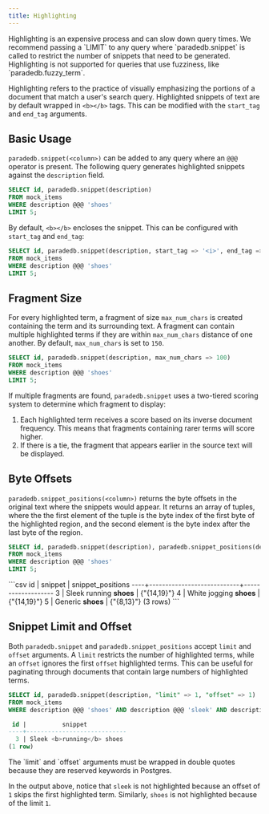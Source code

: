 ```yaml
---
title: Highlighting
---
```


<Note>
Highlighting is an expensive process and can slow down query times.
We recommend passing a `LIMIT` to any query where `paradedb.snippet` is called to restrict the
number of snippets that need to be generated.
</Note>

<Note>
Highlighting is not supported for queries that use fuzziness, like `paradedb.fuzzy_term`.
</Note>

Highlighting refers to the practice of visually emphasizing the portions of a document that match a user's
search query. Highlighted snippets of text are by default wrapped in `<b></b>` tags. This can
be modified with the `start_tag` and `end_tag` arguments.

## Basic Usage

`paradedb.snippet(<column>)` can be added to any query where an `@@@` operator is present.
The following query generates highlighted snippets against the `description` field.

```sql
SELECT id, paradedb.snippet(description)
FROM mock_items
WHERE description @@@ 'shoes'
LIMIT 5;
```

By default, `<b></b>` encloses the snippet. This can be configured with `start_tag` and `end_tag`:

```sql
SELECT id, paradedb.snippet(description, start_tag => '<i>', end_tag => '</i>')
FROM mock_items
WHERE description @@@ 'shoes'
LIMIT 5;
```

## Fragment Size

For every highlighted term, a fragment of size `max_num_chars` is created containing the term and its surrounding text. A fragment can contain
multiple highlighted terms if they are within `max_num_chars` distance of one another. By default, `max_num_chars` is set to `150`.

```sql
SELECT id, paradedb.snippet(description, max_num_chars => 100)
FROM mock_items
WHERE description @@@ 'shoes'
LIMIT 5;
```

If multiple fragments are found, `paradedb.snippet` uses a two-tiered scoring system to determine which fragment to display:

1. Each highlighted term receives a score based on its inverse document frequency. This means that fragments containing rarer terms will score higher.
2. If there is a tie, the fragment that appears earlier in the source text will be displayed.

## Byte Offsets

`paradedb.snippet_positions(<column>)` returns the byte offsets in the original text where the snippets would appear. It returns an array of
tuples, where the the first element of the tuple is the byte index of the first byte of the highlighted region, and the second element is the byte index after the last byte of the region.

```sql
SELECT id, paradedb.snippet(description), paradedb.snippet_positions(description)
FROM mock_items
WHERE description @@@ 'shoes'
LIMIT 5;
```

<Accordion title="Expected Response">
```csv
 id |          snippet           | snippet_positions
----+----------------------------+-------------------
  3 | Sleek running <b>shoes</b> | {"{14,19}"}
  4 | White jogging <b>shoes</b> | {"{14,19}"}
  5 | Generic <b>shoes</b>       | {"{8,13}"}
(3 rows)
```
</Accordion>

## Snippet Limit and Offset

Both `paradedb.snippet` and `paradedb.snippet_positions` accept `limit` and `offset` arguments. A `limit` restricts the number of
highlighted terms, while an `offset` ignores the first `offset` highlighted terms. This can be useful for paginating
through documents that contain large numbers of highlighted terms.

```sql
SELECT id, paradedb.snippet(description, "limit" => 1, "offset" => 1)
FROM mock_items
WHERE description @@@ 'shoes' AND description @@@ 'sleek' AND description @@@ 'running';
```

```sql Expected Response
 id |          snippet
----+----------------------------
  3 | Sleek <b>running</b> shoes
(1 row)
```

<Note>
The `limit` and `offset` arguments must be wrapped in double quotes because they are reserved keywords in Postgres.
</Note>

In the output above, notice that `sleek` is not highlighted because an offset of `1` skips the first highlighted term.
Similarly, `shoes` is not highlighted because of the limit `1`.
